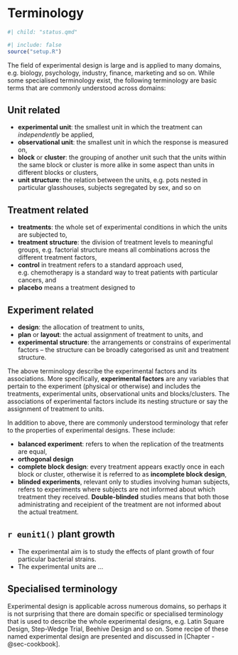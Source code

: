 # Terminology {#sec-terminology}

```r
#| child: "status.qmd"
```
```r
#| include: false
source("setup.R")
```

The field of experimental design is large and is applied to many domains, e.g. biology, psychology, industry, finance, marketing and so on. While some specialised terminology exist, the following terminology are basic terms that are commonly understood across domains:



## Unit related 

* **experimental unit**: the smallest unit in which the treatment can _independently_ be applied,
* **observational unit**: the smallest unit in which the response is measured on,
* **block** or **cluster**: the grouping of another unit such that the units within the same block or cluster is more alike in some aspect than units in different blocks or clusters,
* **unit structure**: the relation between the units, e.g. pots nested in particular glasshouses, subjects segregated by sex, and so on


## Treatment related 

* **treatments**: the whole set of experimental conditions in which the units are subjected to,
* **treatment structure**: the division of treatment levels to meaningful groups, e.g. factorial structure means all combinations across the different treatment factors,
* **control** in treatment refers to a standard approach used, e.g. chemotherapy is a standard way to treat patients with particular cancers, and
* **placebo** means a treatment designed to 



## Experiment related 

* **design**: the allocation of treatment to units, 
* **plan** or **layout**: the actual assignment of treatment to units, and
* **experimental structure**: the arrangements or constrains of experimental factors -- the structure can be broadly categorised as unit and treatment structure. 
  

  
The above terminology describe the experimental factors and its associations. More specifically, **experimental factors** are any variables that pertain to the experiment (physical or otherwise) and includes the treatments, experimental units, observational units and blocks/clusters. The associations of experimental factors include its nesting structure or say the assignment of treatment to units. 

In addition to above, there are commonly understood terminology that refer to the properties of experimental designs. These include: 

* **balanced experiment**: refers to when the replication of the treatments are equal,
* **orthogonal design**
* **complete block design**: every treatment appears exactly once in each block or cluster, otherwise it is referred to as **incomplete block design**,
* **blinded experiments**, relevant only to studies involving human subjects, refers to experiments where subjects are not informed about which treatment they received. **Double-blinded** studies means that both those administrating and receipient of the treatment are not informed about the actual treatment. 

::: {.callout-note icon=false}

## `r eunit1()`  plant growth

* The experimental aim is to study the effects of plant growth of four particular bacterial strains. 
* The experimental units are ... 
:::


## Specialised terminology

Experimental design is applicable across numerous domains, so perhaps it is not surprising that there are domain specific or specialised terminology that is used to describe the whole experimental designs, e.g. Latin Square Design, Step-Wedge Trial, Beehive Design and so on. Some recipe of these named experimental design are presented and discussed in [Chapter -@sec-cookbook].